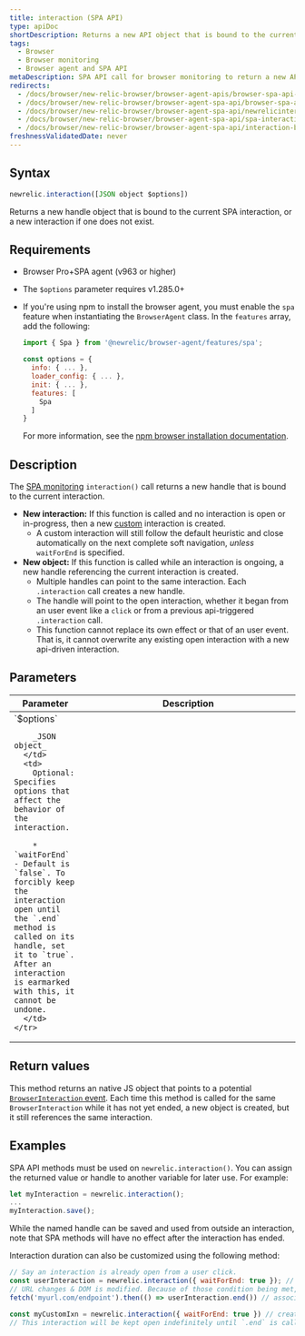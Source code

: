 ```yaml
---
title: interaction (SPA API)
type: apiDoc
shortDescription: Returns a new API object that is bound to the current SPA interaction.
tags:
  - Browser
  - Browser monitoring
  - Browser agent and SPA API
metaDescription: SPA API call for browser monitoring to return a new API object that is bound to the current interaction.
redirects:
  - /docs/browser/new-relic-browser/browser-agent-apis/browser-spa-api-newrelicinteraction
  - /docs/browser/new-relic-browser/browser-agent-spa-api/browser-spa-api-newrelicinteraction
  - /docs/browser/new-relic-browser/browser-agent-spa-api/newrelicinteraction-browser-spa-agent-api
  - /docs/browser/new-relic-browser/browser-agent-spa-api/spa-interaction
  - /docs/browser/new-relic-browser/browser-agent-spa-api/interaction-browser-spa-api
freshnessValidatedDate: never
---
```


## Syntax

```js
newrelic.interaction([JSON object $options])
```

Returns a new handle object that is bound to the current SPA interaction, or a new interaction if one does not exist.

## Requirements

* Browser Pro+SPA agent (v963 or higher)
* The `$options` parameter requires v1.285.0+
* If you're using npm to install the browser agent, you must enable the `spa` feature when instantiating the `BrowserAgent` class. In the `features` array, add the following:

  ```js
  import { Spa } from '@newrelic/browser-agent/features/spa';

  const options = {
    info: { ... },
    loader_config: { ... },
    init: { ... },
    features: [
      Spa
    ]
  }
  ```

  For more information, see the [npm browser installation documentation](https://www.npmjs.com/package/@newrelic/browser-agent#new-relic-browser-agent).

## Description

The [SPA monitoring](/docs/browser/single-page-app-monitoring/get-started/introduction-single-page-app-monitoring) `interaction()` call returns a new handle that is bound to the current interaction.

* <DNT>**New interaction:**</DNT> If this function is called and no interaction is open or in-progress, then a new [custom](/docs/browser/single-page-app-monitoring/use-spa-data/spa-data-collection#api-custom-events) interaction is created.
  * A custom interaction will still follow the default heuristic and close automatically on the next complete soft navigation, _unless_ `waitForEnd` is specified.
* <DNT>**New object:**</DNT> If this function is called while an interaction is ongoing, a new handle referencing the current interaction is created.
  * Multiple handles can point to the same interaction. Each `.interaction` call creates a new handle.
  * The handle will point to the open interaction, whether it began from an user event like a `click` or from a previous api-triggered `.interaction` call.
  * This function cannot replace its own effect or that of an user event. That is, it cannot overwrite any existing open interaction with a new api-driven interaction.

## Parameters

<table>
  <thead>
    <tr>
      <th width="25%">
        Parameter
      </th>
      <th>
        Description
      </th>
    </tr>
  </thead>
  <tbody>
    <tr>
      <td>
        `$options`

        _JSON object_
      </td>
      <td>
        Optional: Specifies options that affect the behavior of the interaction.

        * `waitForEnd` - Default is `false`. To forcibly keep the interaction open until the `.end` method is called on its handle, set it to `true`. After an interaction is earmarked with this, it cannot be undone.
      </td>
    </tr>
  </tbody>
</table>

## Return values

This method returns an native JS object that points to a potential [`BrowserInteraction` event](/docs/insights/explore-data/attributes/browser-default-attributes-insights#browserinteraction-attributes). Each time this method is called for the same `BrowserInteraction` while it has not yet ended, a new object is created, but it still references the same interaction.

## Examples

SPA API methods must be used on `newrelic.interaction()`. You can assign the returned value or handle to another variable for later use. For example:

```js
let myInteraction = newrelic.interaction();
...
myInteraction.save();
```

While the named handle can be saved and used from outside an interaction, note that SPA methods will have no effect after the interaction has ended.

Interaction duration can also be customized using the following method:

```js
// Say an interaction is already open from a user click.
const userInteraction = newrelic.interaction({ waitForEnd: true }); // grabs the current interaction in-progress & keep it open
// URL changes & DOM is modified. Because of those condition being met, interaction will be saved but is kept open.
fetch('myurl.com/endpoint').then(() => userInteraction.end()) // associate this request to the interaction before completing this BrowserInteraction

const myCustomIxn = newrelic.interaction({ waitForEnd: true }) // create a new api-triggered interaction
// This interaction will be kept open indefinitely until `.end` is called, and no new interaction will start, custom or otherwise. AjaxRequest will continue to buffer under this interaction until it is closed.
```